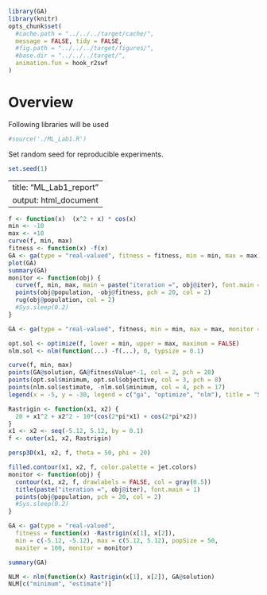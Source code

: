 ```r
library(GA)
library(knitr)
opts_chunk$set(
  #cache.path = "../../../target/cache/",
  message = FALSE, tidy = FALSE,
  #fig.path = "../../../target/figures/",
  #base.dir = "../../../target/",
  animation.fun = hook_r2swf
)
```
Overview
========
Following libraries will be used
```r
#source('./ML_Lab1.R')
```
Set random seed for reproducible experiments.
```r
set.seed(1)
```

---
title: "ML_Lab1_report"
output: html_document
---

```r
f <- function(x)  (x^2 + x) * cos(x)
min <- -10
max <- +10
curve(f, min, max)
fitness <- function(x) -f(x)
GA <- ga(type = "real-valued", fitness = fitness, min = min, max = max)
plot(GA)
summary(GA)
monitor <- function(obj) {
  curve(f, min, max, main = paste("iteration =", obj@iter), font.main = 1)
  points(obj@population, -obj@fitness, pch = 20, col = 2)
  rug(obj@population, col = 2)
  #Sys.sleep(0.2)
}
```
```r
GA <- ga(type = "real-valued", fitness, min = min, max = max, monitor = monitor)
```
```r
opt.sol <- optimize(f, lower = min, upper = max, maximum = FALSE)
nlm.sol <- nlm(function(...) -f(...), 0, typsize = 0.1)
```
``` r
curve(f, min, max)
points(GA@solution, GA@fitnessValue*-1, col = 2, pch = 20)
points(opt.sol$minimum, opt.sol$objective, col = 3, pch = 8)
points(nlm.sol$estimate, -nlm.sol$minimum, col = 4, pch = 17)
legend(x = -5, y = -30, legend = c("ga", "optimize", "nlm"), title = "Solutions", pch = c(20,8,17), col = 2:4)
```
```r
Rastrigin <- function(x1, x2) {
  20 + x1^2 + x2^2 - 10*(cos(2*pi*x1) + cos(2*pi*x2))
}
x1 <- x2 <- seq(-5.12, 5.12, by = 0.1)
f <- outer(x1, x2, Rastrigin)
```
```r
persp3D(x1, x2, f, theta = 50, phi = 20)
```
```r
filled.contour(x1, x2, f, color.palette = jet.colors)
monitor <- function(obj) {
  contour(x1, x2, f, drawlabels = FALSE, col = gray(0.5))
  title(paste("iteration =", obj@iter), font.main = 1)
  points(obj@population, pch = 20, col = 2)
  #Sys.sleep(0.2)
}
```
```r
GA <- ga(type = "real-valued",
  fitness = function(x) -Rastrigin(x[1], x[2]),
  min = c(-5.12, -5.12), max = c(5.12, 5.12), popSize = 50,
  maxiter = 100, monitor = monitor)
```
```r
summary(GA)
```
```r
NLM <- nlm(function(x) Rastrigin(x[1], x[2]), GA@solution)
NLM[c("minimum", "estimate")]
```
